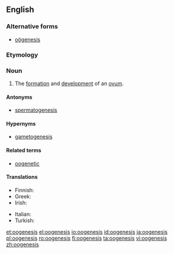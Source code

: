 ==English==
{{wikipedia}}

===Alternative forms===
* [[oögenesis]]

===Etymology===
{{confix|oo|genesis}}

===Noun===
{{en-noun|~|oogeneses}}

# {{context|biology|lang=en}} The [[formation]] and [[development]] of an [[ovum]].

====Antonyms====
* [[spermatogenesis]]

====Hypernyms====
* [[gametogenesis]]

====Related terms====
* [[oogenetic]]

====Translations====
{{trans-top|formation and development of ovum}}
* Finnish: {{t+|fi|oogeneesi}}
* Greek: {{t+|el|ωογένεση|f|tr=oogenesi}}
* Irish: {{t|ga|úigineas|m}}
{{trans-mid}}
* Italian: {{t|it|oogenesi|f}}
* Turkish: {{t|tr|oogenez}}
{{trans-bottom}}

[[et:oogenesis]]
[[el:oogenesis]]
[[io:oogenesis]]
[[id:oogenesis]]
[[ja:oogenesis]]
[[pl:oogenesis]]
[[ro:oogenesis]]
[[fi:oogenesis]]
[[ta:oogenesis]]
[[vi:oogenesis]]
[[zh:oogenesis]]